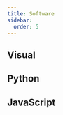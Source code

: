 ```yaml
---
title: Software
sidebar:
  order: 5
---
```



## Visual

<ImageLinkCard
  title="Open Data Editor"
  imageSrc={software.odet.src}
  description="<br /> No-code application to explore and publish all kinds of data: datasets, tables, charts, maps, stories, and more. Forever free and open source project powered by open standards and generative AI."
  href="https://opendataeditor.org"
/>

<ImageLinkCard
  title="Data Curator"
  imageSrc={software.dataCurator.src}
  description="Data Curator is a simple desktop data editor to help describe, validate and share usable open data."
  href="https://frictionlessdata.io/blog/2019/03/01/datacurator/"
/>

## Python

<CardGrid>
  <LinkCard
    title="frictionless-py"
    description="Data management framework for Python that provides functionality to describe, extract, validate, and transform tabular data"
    href="https://framework.frictionlessdata.io/"
  />
  <LinkCard
    title="dataflows"
    description="DataFlows is a simple, intuitive lightweight framework for building data processing flows in python."
    href="https://github.com/datahq/dataflows"
  />
</CardGrid>

## JavaScript

<CardGrid>
  <LinkCard
    title="frictionless-js"
    description="A lightweight, standardized library accessing files and datasets, especially tabular ones (CSV, Excel)."
    href="https://github.com/frictionlessdata/frictionless-js"
  />
  <LinkCard
    title="datapackage-render-js"
    description="React components for rendering Data Package Views."
    href="https://github.com/frictionlessdata/datapackage-render-js"
  />
</CardGrid>

